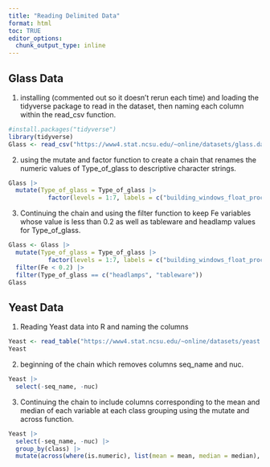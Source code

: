 ```yaml
---
title: "Reading Delimited Data"
format: html
toc: TRUE
editor_options: 
  chunk_output_type: inline
---
```


## Glass Data

1.  
installing (commented out so it doesn't rerun each time) and loading the tidyverse package to read in the dataset, then naming each column within the read_csv function.
```r
#install.packages("tidyverse")
library(tidyverse)
Glass <- read_csv("https://www4.stat.ncsu.edu/~online/datasets/glass.data", col_names = c("Id", "RI", "Na", "Mg", "Al", "Si", "K", "Ca", "Ba", "Fe", "Type_of_glass"))
```

2. 
using the mutate and factor function to create a chain that renames the numeric values of Type_of_glass to descriptive character strings.
```r
Glass |> 
  mutate(Type_of_glass = Type_of_glass |> 
           factor(levels = 1:7, labels = c("building_windows_float_processed", "building_windows_non_float_processed", "vehicle_windows_float_processed", "vehicle_windows_non_float_processed", "containers", "tableware", "headlamps")))
```

3. 
Continuing the chain and using the filter function to keep Fe variables whose value is less than 0.2 as well as tableware and headlamp values for Type_of_glass.
```r
Glass <- Glass |> 
  mutate(Type_of_glass = Type_of_glass |>
           factor(levels = 1:7, labels = c("building_windows_float_processed", "building_windows_non_float_processed", "vehicle_windows_float_processed", "vehicle_windows_non_float_processed", "containers", "tableware", "headlamps"))) |> 
  filter(Fe < 0.2) |>
  filter(Type_of_glass == c("headlamps", "tableware"))
Glass
```

## Yeast Data

1. 
Reading Yeast data into R and naming the columns
```r
Yeast <- read_table("https://www4.stat.ncsu.edu/~online/datasets/yeast.data", col_names = c("seq_name", "mcg", "gvh", "alm", "mit", "erl", "pox", "vac", "nuc", "class"))
Yeast
```

2. 
beginning of the chain which removes columns seq_name and nuc.
```r
Yeast |>
  select(-seq_name, -nuc)
```

3. 
Continuing the chain to include columns corresponding to the mean and median of each variable at each class grouping using the mutate and across function.
```r
Yeast |>
  select(-seq_name, -nuc) |>
  group_by(class) |>
  mutate(across(where(is.numeric), list(mean = mean, median = median), names = "{.col}_{.fn}"))
```
